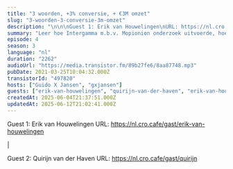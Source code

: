 ```yaml
---
title: "3 woorden, +3% conversie, + €3M omzet"
slug: "3-woorden-3-conversie-3m-omzet"
description: "\n\n\nGuest 1: Erik van Houwelingen\nURL: https://nl.cro.cafe/gast/erik-van-houwelingen\n\n|\n\nGuest 2: Quirijn van der Haven\nURL: https://nl.cro.cafe/gast/quirijn\n"
summary: "Leer hoe Intergamma m.b.v. Mopionion onderzoek uitvoerde, hoe 3 aangepaste woorden €3M extra omzet gaf en hoe ze daarmee de CRO Awards 2020 gewonnen hebben."
episode: 4
season: 3
language: "nl"
duration: "2262"
audioUrl: "https://media.transistor.fm/89b27fe6/8aa87748.mp3"
pubDate: 2021-03-25T10:04:32.000Z
transistorId: "497820"
hosts: ["Guido X Jansen", "gxjansen"]
guests: ["erik-van-houwelingen", "quirijn-van-der-haven", "erik-van-houwelingen", "quirijn-van-der-haven"]
createdAt: 2025-06-04T21:37:51.000Z
updatedAt: 2025-06-12T21:02:41.000Z
---
```



Guest 1: Erik van Houwelingen
URL: https://nl.cro.cafe/gast/erik-van-houwelingen

|

Guest 2: Quirijn van der Haven
URL: https://nl.cro.cafe/gast/quirijn

